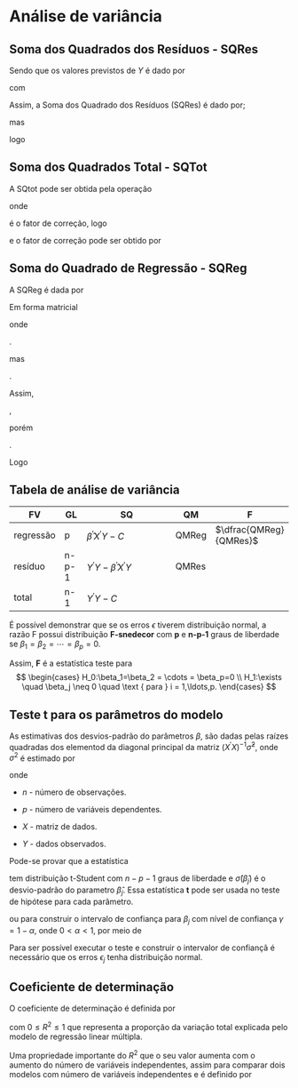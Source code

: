 # Análise de variância

## Soma dos Quadrados dos Resíduos - SQRes

Sendo que os valores previstos de $Y$ é dado por 

\begin{equation*}
\hat{Y}=X\hat{\beta}
\end{equation*}
com 
\begin{equation*}
\hat{\epsilon} = Y - \hat{Y}
\end{equation*}

Assim, a Soma dos Quadrado dos Resíduos (SQRes) é dado por;

\begin{align}
SQRres &= \hat{\epsilon}^ \prime \epsilon \\
       &= \left(Y-\hat{Y}\right)^\prime \left(Y - \hat{Y}\right)\\
       &= \left(Y-X\hat{\beta}\right)^\prime \left(Y - X\hat{\beta}\right)\\
       &=Y^\prime -2\hat{\beta}^\prime X^\prime Y  + \hat{\beta}^\prime X^\prime X \hat{\beta}
\end{align}

mas

\begin{align}
X^\prime X \hat{\beta} &= X^\prime Y
\end{align}

logo

\begin{align}
SQRes &= Y^\prime Y - \hat{\beta}^\prime X^\prime Y
\end{align}

## Soma dos Quadrados Total - SQTot

A SQtot pode ser obtida pela operação

\begin{align}
SQTot &= \sum_{i=1}^n \left(Y_i - \bar{Y}\right)^2 \\
      &= Y^\prime \left[I - \dfrac{\mu\mu^\prime}{n}\right] \\
      &= Y^\prime Y - \left[\dfrac{Y^\prime \mu\mu Y}{n}\right]
\end{align}

onde

\begin{equation*}
C=\left[\dfrac{Y^\prime \mu\mu Y}{n}\right]
\end{equation*}

é o fator de correção, logo

\begin{equation*}
SQtot = Y^\prime Y - C
\end{equation*}

e o fator de correção pode ser obtido por

\begin{equation*}
C=\dfrac{\left(\sum_{i=1}^2 Y_i\right)^2}{n}.
\end{equation*}

## Soma do Quadrado de Regressão - SQReg

A SQReg é dada por 

\begin{align}
SQReg &=\sum_{i=1}^n\left(\hat{Y}_i - \bar{Y}\right)^2\\
      &= \sum_{i=1}^n \hat{Y}_i^2 - \dfrac{\left(\sum_{i=1}^2 \hat{Y}_i\right)^2}{n}
\end{align}

Em forma matricial

\begin{align}
SQreg &= \hat{Y}^\prime \hat{Y } - \dfrac{Y^\prime \mu \mu^\prime Y}{n} \\
      &= \hat{Y}^\prime \hat{Y } - C,
\end{align}

onde 

\begin{equation*}
C = \dfrac{Y^\prime \mu \mu^\prime Y}{n}
\end{equation*}.


mas 

\begin{equation*}
\hat{Y} = X\hat{\beta}
\end{equation*}.

Assim,

\begin{equation*}
SQReg = \hat{\beta}^\prime X^\prime X\hat{\beta} - C
\end{equation*},

porém

\begin{equation*}
X^\prime X \hat{\beta} = X^\prime Y
\end{equation*}.

Logo

\begin{equation*}
SQReg = \hat{\beta}^\prime X^\prime Y - C
\end{equation*}


## Tabela de análise de variância

FV        | GL    | SQ                                            | QM    | F
----------|-------|-----------------------------------------------|-------|---
regressão | p     | $\hat{\beta}^\prime X^\prime Y - C$           |QMReg  |$\dfrac{QMReg}{QMRes}$
resíduo   | n-p-1 | $Y^\prime Y - \hat{\beta}^\prime X^\prime Y$  |QMRes  |
total     | n-1   | $Y^\prime Y - C$                              |       |

É possível demonstrar que se os erros $\epsilon$ tiverem distribuição normal, a razão F possui distribuição **F-snedecor** com **p** e **n-p-1** graus de liberdade se 
$\beta_1=\beta_2 = \cdots = \beta_p=0$.

Assim, **F** é a estatística teste para
$$
\begin{cases}
H_0:\beta_1=\beta_2 = \cdots = \beta_p=0 \\
H_1:\exists \quad  \beta_j \neq 0 \quad  \text { para } i = 1,\ldots,p. 
\end{cases}
$$


## Teste t para os parâmetros do modelo

As estimativas dos desvios-padrão do parâmetros $\beta$, são dadas pelas raízes quadradas dos elementod da diagonal principal da matriz $(X^\prime X)^{-1}\hat{\sigma}^2$, onde $\sigma^2$ é estimado por 

\begin{equation*}
\hat{sigma}^2 = \frac{QMRes}{n-p-1}= \dfrac{Y^\prime Y - \hat{\beta}^\prime X^\prime Y}{n-p-1}
\end{equation*}

onde 

+ $n$ - número de observações.

+ $p$ - número de variáveis dependentes.

+ $X$ - matriz de dados.

+ $Y$ - dados observados.

Pode-se provar que a estatística 

\begin{equation*}
t=\dfrac{\hat{\beta}_j - \beta_j}{\hat{\sigma}(\hat{\beta}_j)}
\end{equation*}

tem distribuição t-Student com $n-p-1$ graus de liberdade e $\hat{\sigma}(\hat{\beta}_j)$ é o desvio-padrão do parametro $\hat{\beta}_j$. Essa estatística **t** pode ser usada no teste de hipótese para cada parâmetro. 

\begin{cases}
H_0: \beta_j= 0 \\
H_1: \beta_j \neq 0
\end{cases}

ou para construir o intervalo de confiança para $\beta_j$ com nível de confiança $\gamma = 1-\alpha$, onde $0 < \alpha < 1$, por meio de

\begin{equation*}
\hat{\beta}_j - t_{\alpha/2} \hat{\sigma(\hat(\beta)_j)} < \beta_j < \hat{\beta}_j - t_{\alpha/2} \hat{\sigma(\hat(\beta)_j)}
\end{equation*}

Para ser possível executar o teste e construir o intervalor de confiançã é necessário que os erros $\epsilon_j$ tenha distribuição normal.

## Coeficiente de determinação

O coeficiente de determinação é definida por

\begin{equation*}
R^2 = \dfrac{SQReg}{SQTot},
\end{equation*}

com $0 \leq R^2 \leq 1$ que representa a proporção da variação total explicada pelo modelo de regressão linear múltipla. 

Uma propriedade importante do $R^2$ que o seu valor aumenta com o aumento do número de variáveis independentes, assim para comparar dois modelos com número de variáveis independentes e é definido por

\begin{equation*}
\bar{R}^2 = \dfrac{R^2(n-1)-p}{n-p-1}
\end{equation*}

